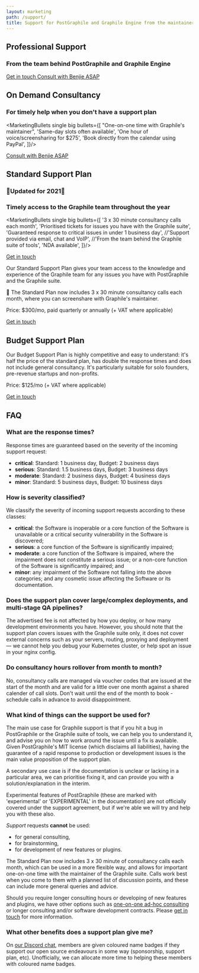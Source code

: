 ```yaml
---
layout: marketing
path: /support/
title: Support for PostGraphile and Graphile Engine from the maintainer
---
```



<MarketingLayout blue>

<!-- **************************************** -->

<Hero bg="nodes">

## Professional Support

### From the team behind PostGraphile and Graphile Engine

<div class='flex'>
<a class='mr3 button--solid-light' href='mailto:team@graphile.com?subject=Support%20enquiry'>Get in touch <span class='fas fa-fw fa-arrow-right' /></a>
<a class='mr3 button--solid' target="_blank" href='https://benjie.dev/'>Consult with Benjie ASAP <span class='fas fa-fw fa-external-link-alt' /></a>
</div>

</Hero>
<MarketingSection bg="nodes">

<div className="f4 b tl" style={{maxWidth: '54rem', margin: '0 auto'}}>

## On Demand Consultancy

### For timely help when you don't have a support plan

<MarketingBullets single big bullets={[
"One-on-one time with Graphile's maintainer",
'Same-day slots often available',
'One hour of voice/screensharing for $275',
'Book directly from the calendar using PayPal',
]}/>

<div class='flex'>
<a class='mr3 button--solid' target="_blank" href='https://benjie.dev/'>Consult with Benjie ASAP <span class='fas fa-fw fa-external-link-alt' /></a>
</div>


</div>

</MarketingSection>

<MarketingDivide from="nodes" to="dark" down />
<MarketingDivide from="dark" to="nodes" down />

<MarketingSection bg="nodes">

<div className="f4 b tl" style={{maxWidth: '54rem', margin: '0 auto'}}>

## Standard Support Plan

### 🌟Updated for 2021🌟
### Timely access to the Graphile team throughout the year

<MarketingBullets single big bullets={[
'3 x 30 minute consultancy calls each month',
'Prioritised tickets for issues you have with the Graphile suite',
'Guaranteed response to critical issues in under 1 business day',
//'Support provided via email, chat and VoIP',
//'From the team behind the Graphile suite of tools',
'NDA available',
]}/>

<div class='flex'>
<a class='button--solid' href='mailto:team@graphile.com?subject=Standard%20support%20plan%20enquiry'>Get in touch <span class='fas fa-fw fa-arrow-right' /></a>
</div>

</div>

</MarketingSection>

<MarketingDivide from="nodes" to="dark" />

<MarketingSection bg="dark">
<div className="f4 tl" style={{maxWidth: '50rem', margin: '0 auto'}}>

Our Standard Support Plan gives your team access to the knowledge and
experience of the Graphile team for any issues you have with
PostGraphile and the Graphile suite.

🌟 The Standard Plan now includes 3 x 30 minute consultancy calls each month, where you can screenshare with Graphile's maintainer.

Price: $300/mo, paid quarterly or annually (+ VAT where applicable)

<div class='flex'>
<a class='button--solid' href='mailto:team@graphile.com?subject=Standard%20support%20plan%20enquiry'>Get in touch <span class='fas fa-fw fa-arrow-right' /></a>
</div>

</div>
</MarketingSection>

<MarketingDivide from="dark" to="medium" down/>

<MarketingSection bg="medium">
<div className="f4 tl" style={{maxWidth: '50rem', margin: '0 auto'}}>

## Budget Support Plan

Our Budget Support Plan is highly competitive and easy to understand: it's
half the price of the standard plan, has
double the response times and does not include general consultancy. It's particularly suitable for solo founders,
pre-revenue startups and non-profits.

Price: $125/mo (+ VAT where applicable)

<div class='flex'>
<a class='button--solid' href='mailto:team@graphile.com?subject=Budget%20support%20plan%20enquiry'>Get in touch <span class='fas fa-fw fa-arrow-right' /></a>
</div>

</div>
</MarketingSection>

<MarketingDivide from="medium" to="dark" via="light"/>

<MarketingSection bg="dark">
<div className="f4 tl pb5" style={{maxWidth: '50rem', margin: '0 auto'}}>

## FAQ

### What are the response times? 

Response times are guaranteed based on the severity of the
incoming support request:

- **critical**: Standard: 1 business day, Budget: 2 business days
- **serious**: Standard: 1.5 business days, Budget: 3 business days
- **moderate**: Standard: 2 business days, Budget: 4 business days
- **minor**: Standard: 5 business days, Budget: 10 business days

### How is severity classified?

We classify the severity of incoming support requests according to these classes:

- **critical**: the Software is inoperable or a core function of the Software is unavailable or a critical security vulnerability in the Software is discovered;
- **serious**: a core function of the Software is significantly impaired;
- **moderate**: a core function of the Software is impaired, where the impairment does not constitute a serious issue; or a non-core function of the Software is significantly impaired; and
- **minor**: any impairment of the Software not falling into the above categories; and any cosmetic issue affecting the Software or its documentation.

### Does the support plan cover large/complex deployments, and multi-stage QA pipelines?

The advertised fee is not affected by how you deploy, or how many development
environments you have. However, you should note that the support plan
covers issues with the Graphile suite only, it does not cover external concerns such as
your servers, routing, proxying and deployment — we cannot help you debug your
Kubernetes cluster, or help spot an issue in your nginx config.

### Do consultancy hours rollover from month to month?

No, consultancy calls are managed via voucher codes that are issued at the start of the month and are valid for a little over one month against a shared calender of call slots. Don't wait until the end of the month to book - schedule calls in advance to avoid disappointment.

### What kind of things can the support be used for?

The main use case for Graphile support is that if you hit a bug in
PostGraphile or the Graphile suite of tools, we can help you to understand it, and advise you on how to work
around the issue until a fix is available. Given PostGraphile's MIT license
(which disclaims all liabilities), having the guarantee of a rapid response
to production or development issues is the main value proposition of the
support plan.

A secondary use case is if the documentation is unclear or
lacking in a particular area, we can prioritise fixing it, and can provide
you with a solution/explanation in the interim.

Experimental features of PostGraphile (these are marked with 'experimental'
or 'EXPERIMENTAL' in the documentation) are not officially covered under the
support agreement, but if we're able we will try and help you with these
also.

_Support_ requests **cannot** be used:

- for general consulting,
- for brainstorming,
- for development of new features or plugins.

The Standard Plan now includes 3 x 30 minute of consultancy calls each month, which can be used in a more flexible way, and allows for important one-on-one time with the maintainer of the Graphile suite. Calls work best when you come to them with a planned list of discussion points, and these can include more general queries and advice.

Should you require longer consulting hours or developing of new features and plugins, we have other options such as [one-on-one
ad-hoc consulting](https://www.supersaas.co.uk/schedule/Benjie/One_on_One) or
longer consulting and/or software development contracts. Please [get in
touch](mailto:team@graphile.com?subject=Support%20enquiry) for more
information.

### What other benefits does a support plan give me?

On [our Discord chat](http://discord.gg/graphile), members are given coloured
name badges if they support our open source endeavours in some way (sponsorship, support
plan, etc). Unofficially, we can allocate more time to helping these
members with coloured name badges.

</div>
</MarketingSection>


</MarketingLayout>
